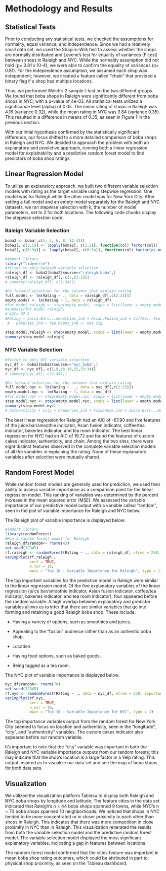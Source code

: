 # Methodology and Results
## Statistical Tests 
Prior to conducting any statistical tests, we checked the assumptions for normality, equal variance, and independence. Since we had a relatively small data set, we used the Shapiro-Wilk test to assess whether the shops are normally distributed and Levene's test for equality of variances (F-test) between shops in Raleigh and NYC. While the normality assumption did not hold (p= 3.81 x 10-4), we were able to confirm the equality of variances (p= 0.81). For the independence assumption, we assumed each shop was independent; however, we created a feature called “chain” that provided a binary flag if a shop had multiple locations. 

Thus, we performed Welch’s 2 sample t-test on the two different groups. We found that boba shops in Raleigh were significantly different from boba shops in NYC, with a p-value of 4e-03. All statistical tests utilized a significance level (alpha) of 0.05. The mean rating of shops in Raleigh was 4.16 (variance 0.32), while the mean rating in NYC was 3.84 (variance 0.35). This resulted in a difference in means of 0.35, as seen in Figure 1 in the previous section.

With our intial hypothesis confirmed by the statistically significant difference, our focus shifted to a more detailed comparison of boba shops in Raleigh and NYC. We decided to approach the problem with both an explanatory and predictive approach, running both a linear regression model for explainability and a predictive random forest model to find predictors of boba shop ratings.

## Linear Regression Model
To utilize an explanatory approach, we built two different variable selection models with rating as the target variable using stepwise regression. One model was for Raleigh while the other model was for New York City. After setting a full model and an empty model separately for the Raleigh and NYC datasets, we ran stepwise selection with k, the number of model parameters, set to 2 for both locations. The following code chunks display the stepwise selection code.

### Raleigh Variable Selection 
```r
boba2 <- boba[,c(1, 3, 6, 8, 12:41)]
boba2[, c(3,5)] <- lapply(boba2[, c(3,5)], function(col) factor(col))
boba2[, c(6:34)] <- lapply(boba2[, c(6:34)], function(col) factor(as.numeric(col)))

#import library
library("tidyverse")
#filter to only Raleigh variable selection
raleigh_df <- boba2[boba2$source=="raleigh_boba",]
raleigh_df <- raleigh_df[,-c(5,23:32)]
# summary(raleigh_df[, c(2:34)])

#Do forward selection for the columns that explain rating
full.model <- lm(Rating ~ ., data = raleigh_df[,c(2:23)])
empty.model <- lm(Rating ~ 1, data = raleigh_df)
#for.model.raleigh <- step(empty.model, scope = list(lower = empty.model, upper = full.model), direction = "forward", k = 2,trace = FALSE)
#summary(for.model.raleigh)
# AIC=-67.9
#Rating ~ Juice.Bars...Smoothies_ind + Asian.Fusion_ind + Coffee...Tea_ind + 
 #   Bakeries_ind + Tea.Rooms_ind <- not sig

step.model.raleigh <- step(empty.model, scope = list(lower = empty.model, upper = full.model), direction = "both", k = 2, trace = FALSE) 
summary(step.model.raleigh)
```

### NYC Variable Selection
```r
#filter to only NYC variable selection
nyc_df <- boba2[boba2$source=="nyc_boba",]
nyc_df <- nyc_df[,-c(5,9,16:19,22,33:34)]
# summary(nyc_df[, c(2:34)])

#Do forward selection for the columns that explain rating
full.model.nyc <- lm(Rating ~  ., data = nyc_df[,c(2:25)])
empty.model.nyc <- lm(Rating ~ 1, data = nyc_df)
#for.model.nyc <- step(empty.model.nyc, scope = list(lower = empty.model.nyc, upper = full.model.nyc), direction = "forward", k = 2)
step.model.nyc <- step(empty.model.nyc, scope = list(lower = empty.model.nyc, upper = full.model.nyc), direction = "both", k = 2, trace=FALSE) 
summary(step.model.nyc)
# Authenticity + City + Creperies_ind + Taiwanese_ind + Juice.Bars...Smoothies_ind
```

The best linear regression for Raleigh had an AIC of -67.90 and five features of the juice bar/smoothie indicator, Asian fusion indicator, coffee/tea indicator, bakeries indicator, and tea room indicator. The best linear regression for NYC had an AIC of 19.72 and found the features of custom cakes indicator, authenticity, and chain. Among the two sites, there were eight distinct features observed in the complete variable selection models of all the variables in explaining the rating. None of these explanatory variables after selection were mutually shared.

## Random Forest Model
While random forest models are generally used for prediction, we used their ability to assess variable importance as a comparison point for the linear regression model. This ranking of variables was determined by the percent increase in the mean squared error (MSE). We assessed the variable importance of our predictive model output with a variable called “random”, seen in the plot of variable importance for Raleigh and NYC below.

The Raleigh plot of variable importance is displayed below:
```r
#import library
library(randomForest)
#Run a random forest model for Raleigh
raleigh_df$random<- rnorm(43)
set.seed(12345)
rf.raleigh <- randomForest(Rating ~ ., data = raleigh_df, ntree = 250, importance = TRUE)
varImpPlot(rf.raleigh ,
           sort = TRUE,
           n.var = 10,
           main = "Top 10 - Variable Importance for Raleigh", type = 1)
```

The top important variables for the predictive model in Raleigh were similar to the linear regression model. Of the five explanatory variables of the linear regression (juice bar/smoothie indicator, Asian fusion indicator, coffee/tea indicator, bakeries indicator, and tea room indicator), four appeared before the random variable. A high overlap between explanatory and predictor variables allows us to infer that there are similar variables that go into forming and retaining a good Raleigh boba shop. These include:

- Having a variety of options, such as smoothies and juices.

- Appealing to the “fusion” audience rather than as an authentic boba shop.

- Location.

- Having food options, such as baked goods.

- Being tagged as a tea room.

The NYC plot of variable importance is displayed below:
```r
nyc_df$random<- rnorm(70)
set.seed(12345)
rf.nyc <- randomForest(Rating ~ ., data = nyc_df, ntree = 250, importance = TRUE)
varImpPlot(rf.nyc,
           sort = TRUE,
           n.var = 10,
           main = "Top 10 - Variable Importance for NYC", type = 1)
```

The top importance variables output from the random forest for New York City seemed to focus on location and authenticity, seen in the “longitude”, “city”, and “authenticity” variables. The custom cakes indicator also appeared before our random variable.

It’s important to note that the “city” variable was important in both the Raleigh and NYC variable importance outputs from our random forests; this may indicate that the shop’s location is a large factor in a Yelp rating. This output inspired us to visualize our data set and see the map of boba shops for both data sets.

## Visualization
We utilized the visualization platform Tableau to display both Raleigh and NYC boba shops by longitude and latitude. The feature cities in the data set indicated that Raleigh’s n = 44 boba shops spanned 9 towns, while NYC’s n = 70 boba shops spanned 10 neighborhoods. We noticed that shops in NYC tended to be more concentrated or in closer proximity to each other than shops in Raleigh. This indicates that there was more competition in close proximity in NYC than in Raleigh. This visualization reiterated the results from both the variable selection model and the predictive random forest model. The variable selection model displayed the most significant explanatory variables, indicating a gap in features between locations.

The random forest model confirmed that the cities feature was important in mean boba shop rating outcomes, which could be attributed in part to physical shop proximity, as seen on the Tableau dashboard.

